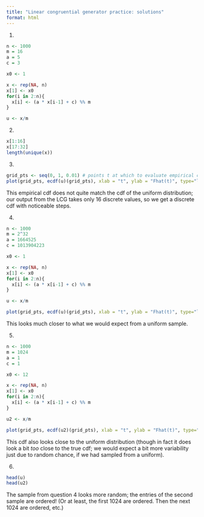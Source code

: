 ```yaml
---
title: "Linear congruential generator practice: solutions"
format: html
---
```


1.

```r
n <- 1000
m = 16
a = 5
c = 3

x0 <- 1

x <- rep(NA, n)
x[1] <- x0
for(i in 2:n){
  x[i] <- (a * x[i-1] + c) %% m
}

u <- x/m
```

2.

```r
x[1:16]
x[17:32]
length(unique(x))
```

3.

```r
grid_pts <- seq(0, 1, 0.01) # points t at which to evaluate empirical cdf
plot(grid_pts, ecdf(u)(grid_pts), xlab = "t", ylab = "Fhat(t)", type="l")
```

This empirical cdf does not quite match the cdf of the uniform distribution; our output from the LCG takes only 16 discrete values, so we get a discrete cdf with noticeable steps.


4.

```r
n <- 1000
m = 2^32
a = 1664525
c = 1013904223

x0 <- 1

x <- rep(NA, n)
x[1] <- x0
for(i in 2:n){
  x[i] <- (a * x[i-1] + c) %% m
}

u <- x/m

plot(grid_pts, ecdf(u)(grid_pts), xlab = "t", ylab = "Fhat(t)", type="l")
```

This looks much closer to what we would expect from a uniform sample.


5.

```r
n <- 1000
m = 1024
a = 1
c = 1

x0 <- 12

x <- rep(NA, n)
x[1] <- x0
for(i in 2:n){
  x[i] <- (a * x[i-1] + c) %% m
}

u2 <- x/m

plot(grid_pts, ecdf(u2)(grid_pts), xlab = "t", ylab = "Fhat(t)", type="l")
```

This cdf also looks close to the uniform distribution (though in fact it does look a bit *too* close to the true cdf; we would expect a bit more variability just due to random chance, if we had sampled from a uniform).

6.

```r
head(u)
head(u2)
```

The sample from question 4 looks more random; the entries of the second sample are ordered! (Or at least, the first 1024 are ordered. Then the next 1024 are ordered, etc.)





